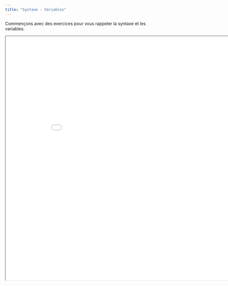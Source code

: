 ```yaml
---
title: "Syntaxe - Variables"
---
```


Commençons avec des exercices pour vous rappeler la syntaxe et les variables.

<iframe
  id="inlineFrameExample"
  title="Inline Frame Example"
  width= "900"
  height= "800"
  src="exopy.html">
</iframe>
